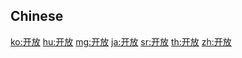 {{also|開放}}
==Chinese==
{{zh-see|開放}}

[[ko:开放]]
[[hu:开放]]
[[mg:开放]]
[[ja:开放]]
[[sr:开放]]
[[th:开放]]
[[zh:开放]]